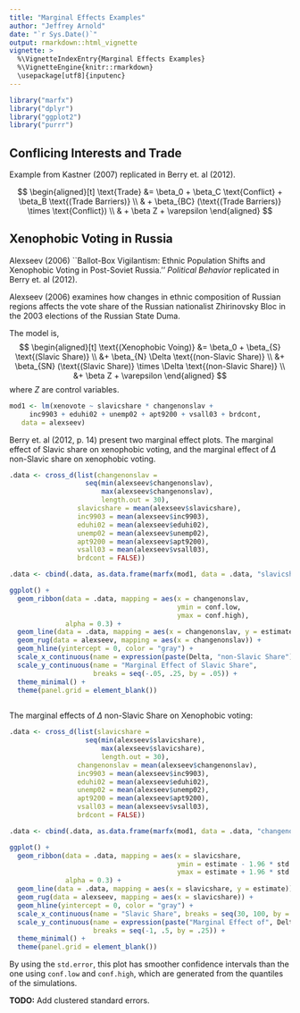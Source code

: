 ```yaml
---
title: "Marginal Effects Examples"
author: "Jeffrey Arnold"
date: "`r Sys.Date()`"
output: rmarkdown::html_vignette
vignette: >
  %\VignetteIndexEntry{Marginal Effects Examples}
  %\VignetteEngine{knitr::rmarkdown}
  \usepackage[utf8]{inputenc}
---
```


```r
library("marfx")
library("dplyr")
library("ggplot2")
library("purrr")
```

## Conflicing Interests and Trade

Example from Kastner (2007) replicated in Berry et. al (2012).

$$
\begin{aligned}[t]
\text{Trade} &= \beta_0 + \beta_C \text{Conflict} + \beta_B \text{(Trade Barriers)}  \\
& + \beta_{BC} (\text{(Trade Barriers)} \times \text{Conflict}) \\
& + \beta Z + \varepsilon 
\end{aligned}
$$



## Xenophobic Voting in Russia

Alexseev (2006) ``Ballot-Box Vigilantism: Ethnic
Population Shifts and Xenophobic Voting in Post-Soviet
Russia.'' *Political Behavior* replicated in Berry et. al (2012).

Alexseev (2006) examines how changes in ethnic composition of Russian regions affects the vote share of the Russian nationalist Zhirinovsky Bloc in the 2003 elections of the Russian State Duma.

The model is,
$$
\begin{aligned}[t]
\text{(Xenophobic Voing)} &= \beta_0 + \beta_{S} \text{(Slavic Share)} \\
&+ \beta_{N} \Delta \text{(non-Slavic Share)} \\
&+ \beta_{SN} (\text{(Slavic Share)} \times \Delta \text{(non-Slavic Share)} \\
&+ \beta Z + \varepsilon
\end{aligned}
$$
where $Z$ are control variables.
```r
mod1 <- lm(xenovote ~ slavicshare * changenonslav +
     inc9903 + eduhi02 + unemp02 + apt9200 + vsall03 + brdcont, 
   data = alexseev)
```
Berry et. al (2012, p. 14) present two marginal effect plots.
The marginal effect of Slavic share on xenophobic voting, and the marginal effect of $\Delta$ non-Slavic share on xenophobic voting.
```r
.data <- cross_d(list(changenonslav =
                   seq(min(alexseev$changenonslav),
                       max(alexseev$changenonslav),
                       length.out = 30),
                 slavicshare = mean(alexseev$slavicshare),
                 inc9903 = mean(alexseev$inc9903),
                 eduhi02 = mean(alexseev$eduhi02),
                 unemp02 = mean(alexseev$unemp02),
                 apt9200 = mean(alexseev$apt9200),
                 vsall03 = mean(alexseev$vsall03),
                 brdcont = FALSE))

.data <- cbind(.data, as.data.frame(marfx(mod1, data = .data, "slavicshare")))

ggplot() +
  geom_ribbon(data = .data, mapping = aes(x = changenonslav, 
                                          ymin = conf.low, 
                                          ymax = conf.high),
              alpha = 0.3) +
  geom_line(data = .data, mapping = aes(x = changenonslav, y = estimate)) +
  geom_rug(data = alexseev, mapping = aes(x = changenonslav)) +
  geom_hline(yintercept = 0, color = "gray") + 
  scale_x_continuous(name = expression(paste(Delta, "non-Slavic Share")), breaks = seq(-2, 12, by = 2)) +
  scale_y_continuous(name = "Marginal Effect of Slavic Share",
                     breaks = seq(-.05, .25, by = .05)) +
  theme_minimal() +
  theme(panel.grid = element_blank())
     
```
The marginal effects of $\Delta$ non-Slavic Share on Xenophobic voting:
```r
.data <- cross_d(list(slavicshare =
                   seq(min(alexseev$slavicshare),
                       max(alexseev$slavicshare),
                       length.out = 30),
                 changenonslav = mean(alexseev$changenonslav),
                 inc9903 = mean(alexseev$inc9903),
                 eduhi02 = mean(alexseev$eduhi02),
                 unemp02 = mean(alexseev$unemp02),
                 apt9200 = mean(alexseev$apt9200),
                 vsall03 = mean(alexseev$vsall03),
                 brdcont = FALSE))

.data <- cbind(.data, as.data.frame(marfx(mod1, data = .data, "changenonslav")))

ggplot() +
  geom_ribbon(data = .data, mapping = aes(x = slavicshare,
                                          ymin = estimate - 1.96 * std.error, 
                                          ymax = estimate + 1.96 * std.error),
              alpha = 0.3) +
  geom_line(data = .data, mapping = aes(x = slavicshare, y = estimate)) +
  geom_rug(data = alexseev, mapping = aes(x = slavicshare)) +
  geom_hline(yintercept = 0, color = "gray") + 
  scale_x_continuous(name = "Slavic Share", breaks = seq(30, 100, by = 10)) +
  scale_y_continuous(name = expression(paste("Marginal Effect of", Delta, "non-Slavic Share")),
                     breaks = seq(-1, .5, by = .25)) +
  theme_minimal() +
  theme(panel.grid = element_blank())

```
By using the `std.error`, this plot has smoother confidence intervals than the one using `conf.low` and `conf.high`, which are generated from the quantiles of the simulations.

**TODO:** Add clustered standard errors.
